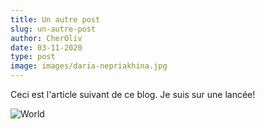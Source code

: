 ```yaml
---
title: Un autre post
slug: un-autre-post
author: CherOliv
date: 03-11-2020
type: post
image: images/daria-nepriakhina.jpg
---
```


Ceci est l'article suivant de ce blog. Je suis sur une lancée!

![World](images/daria-nepriakhina.jpg)